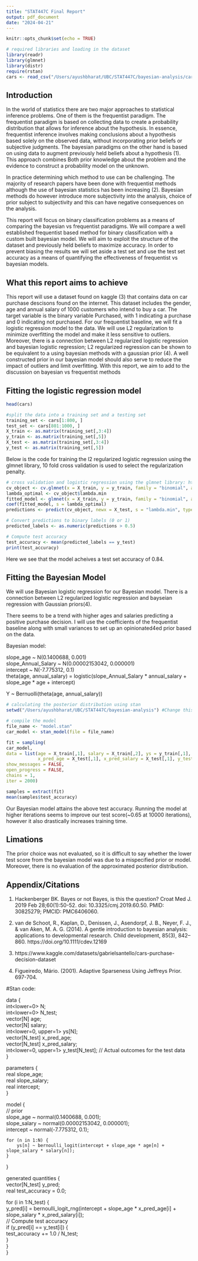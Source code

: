 ```yaml
---
title: "STAT447C Final Report"
output: pdf_document
date: "2024-04-21"
---
```


```r
knitr::opts_chunk$set(echo = TRUE)
```

```r
# required libraries and loading in the dataset
library(readr)
library(glmnet)
library(distr)
require(rstan)
cars <- read_csv("/Users/ayushbharat/UBC/STAT447C/bayesian-analysis/car_data.csv")

```
## Introduction

In the world of statistics there are two major approaches to statistical inference problems. One of them is the frequentist paradigm. The frequentist paradigm is based on collecting data to create a probability distribution that allows for inference about the hypothesis. In essence, frequentist inference involves making conclusions about a hypothesis based solely on the observed data, without incorporating prior beliefs or subjective judgments. The bayesian paradigms on the other hand is based on using data to augment previously held beliefs about a hypothesis (1). This approach combines Both prior knowledge about the problem and the evidence to construct a probability model on the unknown. 

In practice determining which method to use can be challenging. The majority of research papers have been done with frequentist methods although the use of bayesian statistics has been increasing (2). Bayesian methods do however introduce more subjectivity into the analysis, choice of prior subject to subjectivity and this can have negative consequences on the analysis. 

This report will focus on binary classification problems as a means of comparing the bayesian vs frequentist paradigms. We will compare a well established frequentist based method for binary classification with a custom built bayesian model. We will aim to exploit the structure of the dataset and previously held beliefs to maximize accuracy. In order to prevent biasing the results we will set aside a test set and use the test set accuracy as a means of quantifying the effectiveness of frequentist vs bayesian models.

## What this report aims to achieve

This report will use a dataset found on kaggle (3) that contains data on car purchase descisons found on the internet. This dataset includes the gender, age and annual salary of 1000 customers who intend to buy a car. The target variable is the binary variable Purchased, with 1 indicating a purchase and 0 indicating not purchased. For our frequentist baseline, we will fit a logistic regression model to the data. We will use L2 regularization to minimize overfitting the model and make it less sensitive to outliers. Moreover, there is a connection between L2 regularized logistic regression and bayesian logistic regression; L2 regularized regression can be shown to be equivalent to a using bayesian methods with a gaussian prior (4). A well constructed prior in our bayesian model should also serve to reduce the impact of outliers and limit overfitting. With this report, we aim to add to the discussion on bayesian vs frequentist methods





## Fitting the logistic regression model

```r
head(cars)
```
```r
#split the data into a training set and a testing set
training_set <- cars[1:800, ]
test_set <- cars[801:1000, ]
X_train <- as.matrix(training_set[,3:4])
y_train <- as.matrix(training_set[,5])
X_test <- as.matrix(training_set[,3:4])
y_test <- as.matrix(training_set[,5])
```

Below is the code for training the l2 regularized logistic regression using the glmnet library, 10 fold cross validation is used to select the regularization penalty.
```r
# cross validation and logistic regression using the glmnet library: https://glmnet.stanford.edu/articles/glmnet.html#logistic-regression-family-binomial
cv_object <- cv.glmnet(x = X_train, y = y_train, family = "binomial", alpha = 0)
lambda_optimal <- cv_object$lambda.min
fitted_model <- glmnet(x = X_train, y = y_train, family = "binomial", alpha = 0, lambda = lambda_optimal)
coef(fitted_model, s = lambda_optimal)
predictions <- predict(cv_object, newx = X_test, s = "lambda.min", type = "response")

# Convert predictions to binary labels (0 or 1)
predicted_labels <- as.numeric(predictions > 0.5)

# Compute test accuracy
test_accuracy <- mean(predicted_labels == y_test)
print(test_accuracy)
```
Here we see that the model acheives a test set accuracy of 0.84.

## Fitting the Bayesian Model

We will use Bayesian logistic regression for our Bayesian model. There is a connection between L2 regularized logistic regression and bayseian regression with Gaussian priors(4).

There seems to be a trend with higher ages and salaries predicting a positive purchase decision. I will use the coefficients of the frequentist baseline along with small variances to set up an opinionated4ed prior based on the data.

Bayesian model:

slope_age ~ N(0.1400688, 0.001)  
slope_Annual_Salary ~ N(0.00002153042, 0.000001)  
intercept ~ N(-7.775312, 0.1)  
theta(age, annual_salary) = logistic(slope_Annual_Salary * annual_salary + slope_age * age + intercept)  

Y ~ Bernuolli(theta(age, annual_salary))  


```r
# calculating the posterior distribution using stan
setwd("/Users/ayushbharat/UBC/STAT447C/bayesian-analysis") #Change this to the directory that includes the stan file

# compile the model
file_name <- "model.stan"
car_model <- stan_model(file = file_name)

fit = sampling(
car_model,
data = list(age = X_train[,1], salary = X_train[,2], ys = y_train[,1], N = length(y_train), N_test = length(y_test), 
            x_pred_age = X_test[,1], x_pred_salary = X_test[,1], y_test = y_test[,1]),
show_messages = FALSE,
open_progress = FALSE,
chains = 1,
iter = 2000)

```
```r
samples = extract(fit)
mean(samples$test_accuracy)
```

Our Bayesian model attains the above test accuracy. Running the model at higher iterations seems to improve our test score(~0.65 at 10000 iterations), however it also drastically increases training time.


## Limations

The prior choice was not evaluated, so it is difficult to say whether the lower test score from the bayesian model was due to a mispecified prior or model. Moreover, there is no evaluation of the approximated posterior distribution. 

## Appendix/Citations

1) Hackenberger BK. Bayes or not Bayes, is this the question? Croat Med J. 2019 Feb 28;60(1):50-52. doi: 10.3325/cmj.2019.60.50. PMID: 30825279; PMCID: PMC6406060.

(2) van de Schoot, R., Kaplan, D., Denissen, J., Asendorpf, J. B., Neyer, F. J., & van Aken, M. A. G. (2014). A gentle introduction to bayesian analysis: applications to developmental research. Child development, 85(3), 842–860. https://doi.org/10.1111/cdev.12169

(3) https://www.kaggle.com/datasets/gabrielsantello/cars-purchase-decision-dataset 

(4) Figueiredo, Mário. (2001). Adaptive Sparseness Using Jeffreys Prior. 697-704. 


#Stan code:

data {  
	int<lower=0> N;  
	int<lower=0> N_test;  
	vector[N] age;  
	vector[N] salary;  
	int<lower=0, upper=1> ys[N];  
	vector[N_test] x_pred_age;  
	vector[N_test] x_pred_salary;  
	int<lower=0, upper=1> y_test[N_test]; // Actual outcomes for the test data  
}  

parameters {  
	real slope_age;  
	real slope_salary;  
	real intercept;  
}  

model {  
	// prior  
	slope_age ~ normal(0.1400688, 0.001);  
	slope_salary ~ normal(0.00002153042, 0.000001);  
	intercept ~ normal(-7.775312, 0.1);  
	
	for (n in 1:N) {  
  		ys[n] ~ bernoulli_logit(intercept + slope_age * age[n] + slope_salary * salary[n]);  
	}  
}  

generated quantities {  
  vector[N_test] y_pred;  
  real test_accuracy = 0.0;  
  
  for (i in 1:N_test) {  
    y_pred[i] = bernoulli_logit_rng(intercept + slope_age * x_pred_age[i] + slope_salary * x_pred_salary[i]);  
    // Compute test accuracy  
    if (y_pred[i] == y_test[i]) {  
      test_accuracy += 1.0 / N_test;  
    }  
  }  
}  





